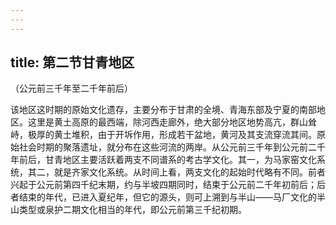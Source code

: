 ```yaml
---
---
---
```

title: 第二节甘青地区
---



（公元前三千年至二千年前后）

该地区这时期的原始文化遗存，主要分布于甘肃的全境、青海东部及宁夏的南部地区。这里是黄土高原的最西端，除河西走廊外，绝大部分地区地势高亢，群山耸峙，极厚的黄土堆积，由于开坼作用，形成若干盆地，黄河及其支流穿流其间。原始社会时期的聚落遗址，就分布在这些河流的两岸。从公元前三千年到公元前二千年前后，甘青地区主要活跃着两支不同谱系的考古学文化。其一，为马家窑文化系统，其二，就是齐家文化系统。从时间上看，两支文化的起始时代略有不同。前者兴起于公元前第四千纪末期，约与半坡四期同时，结束于公元前二千年初前后；后者结束的年代，已进入夏纪年，但它的源头，则可上溯到与半山——马厂文化的半山类型或泉护二期文化相当的年代，即公元前第三千纪初期。